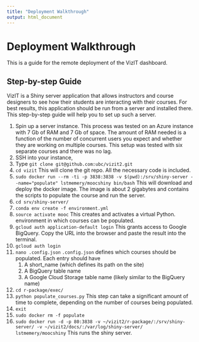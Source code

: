 ```yaml
---
title: "Deployment Walkthrough"
output: html_document
---
```

# Deployment Walkthrough

This is a guide for the remote deployment of the VizIT dashboard. 

## Step-by-step Guide
VizIT is a Shiny server application that allows instructors and course designers to see how their students are interacting with their courses. For best results, this application should be run from a server and installed there. This step-by-step guide will help you to set up such a server.

1. Spin up a server instance.
	This process was tested on an Azure instance with 7 Gb of RAM and 7 Gb of space. The amount of RAM needed is a function of the number of concurrent users you expect and whether they are working on multiple courses. This setup was tested with six separate courses and there was no lag.
2. SSH into your instance,
3. Type `git clone git@github.com:ubc/vizit2.git`
4. `cd vizit`
	This will clone the git repo. All the necessary code is included.
5. `sudo docker run --rm -ti -p 3838:3838 -v $(pwd):/srv/shiny-server --name="populate" lstmemery/moocshiny bin/bash`
	This will download and deploy the docker image. The image is about 2 gigabytes and contains the scripts to populate the course and run the server.
6. `cd srv/shiny-server/`
7. `conda env create -f environment.yml`
8. `source activate mooc`
	This creates and activates a virtual Python. environment in which courses can be populated.
9. `gcloud auth application-default login`
	This grants access to Google BigQuery. Copy the URL into the browser and paste the result into the terminal.
10. `gcloud auth login`
11. `nano .config.json` 
	`.config.json` defines which courses should be populated. Each entry should have 
	1. A short_name (which defines its path on the site)
	2. A BigQuery table name
	3. A Google Cloud Storage table name (likely similar to the BigQuery name)
12. `cd r-package/exec/`
13. `python populate_courses.py`
	This step can take a significant amount of time to complete, depending on the number of courses being populated.
14. `exit`
15. `sudo docker rm -f populate`
16. `sudo docker run -d -p 80:3838 -v ~/vizit2/r-package/:/srv/shiny-server/ -v ~/vizit2/docs/:/var/log/shiny-server/ lstmemery/moocshiny`
	This runs the shiny server.
